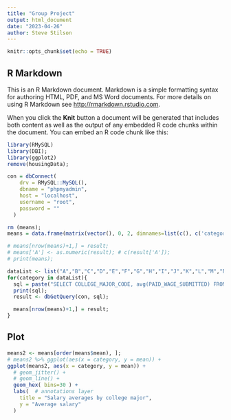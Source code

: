 ---
title: "Group Project"
output: html_document
date: "2023-04-26"
author: Steve Stilson
---

```{r setup, include=FALSE}
knitr::opts_chunk$set(echo = TRUE)
```

## R Markdown

This is an R Markdown document. Markdown is a simple formatting syntax for authoring HTML, PDF, and MS Word documents. For more details on using R Markdown see <http://rmarkdown.rstudio.com>.

When you click the **Knit** button a document will be generated that includes both content as well as the output of any embedded R code chunks within the document. You can embed an R code chunk like this:

```{r}
library(RMySQL)
library(DBI);
library(ggplot2)
remove(housingData);

con = dbConnect(
    drv = RMySQL::MySQL(),
    dbname = "phpmyadmin",
    host = "localhost",
    username = "root",
    password = ""
  )

rm (means);
means = data.frame(matrix(vector(), 0, 2, dimnames=list(c(), c('category','mean'))), stringsAsFactors=F);

# means[nrow(means)+1,] = result;
# means['A'] <- as.numeric(result); # c(result['A']);
# print(means);

dataList <- list("A","B","C","D","E","F","G","H","I","J","K","L","M","N","O","P","Q","R","S","T","U","V","W","X","Y","Z","AA","BB","CC","DD","EE","FF","GG","HH","II","JJ","KK","LL","MM","NN","OO","PP");
for(category in dataList){
  sql = paste("SELECT COLLEGE_MAJOR_CODE, avg(PAID_WAGE_SUBMITTED) FROM salaries.salary_data_states_2 where `COLLEGE_MAJOR_CODE` = '", category, "';",sep="", collapse="");
  print(sql);
  result <- dbGetQuery(con, sql);

  means[nrow(means)+1,] = result;
}
```

## Plot

```{r}
means2 <- means[order(means$mean), ];
# means2 %>% ggplot(aes(x = category, y = mean)) +
ggplot(means2, aes(x = category, y = mean)) +
  # geom_jitter() +
  # geom_line() +
  geom_hex( bins=30 ) +
  labs(  # annotations layer
    title = "Salary averages by college major",
    y = "Average salary"
  )

```

